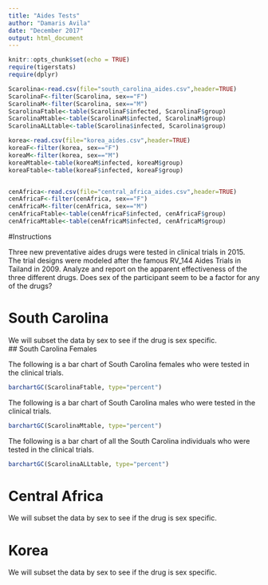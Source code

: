 ---
title: "Aides Tests"
author: "Damaris Avila"
date: "December 2017"
output: html_document
---

```{r setup, include=FALSE}
knitr::opts_chunk$set(echo = TRUE)
require(tigerstats)
require(dplyr)

Scarolina<-read.csv(file="south_carolina_aides.csv",header=TRUE)
ScarolinaF<-filter(Scarolina, sex=="F")
ScarolinaM<-filter(Scarolina, sex=="M")
ScarolinaFtable<-table(ScarolinaF$infected, ScarolinaF$group)
ScarolinaMtable<-table(ScarolinaM$infected, ScarolinaM$group)
ScarolinaALLtable<-table(Scarolina$infected, Scarolina$group)

korea<-read.csv(file="korea_aides.csv",header=TRUE)
koreaF<-filter(korea, sex=="F")
koreaM<-filter(korea, sex=="M")
koreaMtable<-table(koreaM$infected, koreaM$group)
koreaFtable<-table(koreaF$infected, koreaF$group)


cenAfrica<-read.csv(file="central_africa_aides.csv",header=TRUE)
cenAfricaF<-filter(cenAfrica, sex=="F")
cenAfricaM<-filter(cenAfrica, sex=="M")
cenAfricaFtable<-table(cenAfricaF$infected, cenAfricaF$group)
cenAfricaMtable<-table(cenAfricaM$infected, cenAfricaM$group)
```

#Instructions

Three new preventative aides drugs were tested in clinical trials in 2015. The trial designs were modeled after the famous RV_144 Aides Trials in Tailand in 2009.  Analyze and report on the apparent effectiveness of the three different drugs. Does sex of the participant seem to be a factor for any of the drugs?


# South Carolina

We will subset the data by sex to see if the drug is sex specific.  
## South Carolina Females  

The following is a bar chart of South Carolina females who were tested in the clinical trials. 
```{r}
barchartGC(ScarolinaFtable, type="percent")
```

The following is a bar chart of South Carolina males who were tested in the clinical trials. 
```{r}
barchartGC(ScarolinaMtable, type="percent")
```


The following is a bar chart of all the South Carolina individuals who were tested in the clinical trials.
```{r}
barchartGC(ScarolinaALLtable, type="percent")
```






# Central Africa

We will subset the data by sex to see if the drug is sex specific.



# Korea

We will subset the data by sex to see if the drug is sex specific.






